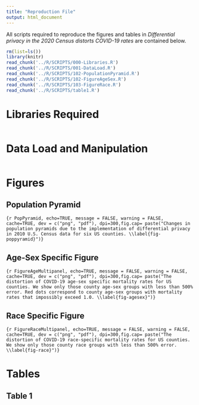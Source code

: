 ```yaml
---
title: "Reproduction File"
output: html_document
---
```


All scripts required to reproduce the figures and tables in *Differential privacy in the 2020 Census distorts COVID-19 rates* are contained below.


```r
rm(list=ls())
library(knitr)
read_chunk('../R/SCRIPTS/000-Libraries.R')
read_chunk('../R/SCRIPTS/001-DataLoad.R')
read_chunk('../R/SCRIPTS/102-PopulationPyramid.R')
read_chunk('../R/SCRIPTS/102-FigureAgeSex.R')
read_chunk('../R/SCRIPTS/103-FigureRace.R')
read_chunk('../R/SCRIPTS/table1.R')
```
# Libraries Required

```r
```

# Data Load and Manipulation
```r
```

# Figures
## Population Pyramid

```{r PopPyramid, echo=TRUE, message = FALSE, warning = FALSE, cache=TRUE, dev = c("png", "pdf"), dpi=300,fig.cap= paste("Changes in population pyramids due to the implementation of differential privacy in 2010 U.S. Census data for six US counties. \\label{fig-poppyramid}")}
```

## Age-Sex Specific Figure

```{r FigureAgeMultipanel, echo=TRUE, message = FALSE, warning = FALSE, cache=TRUE, dev = c("png", "pdf"), dpi=300,fig.cap= paste("The distortion of COVID-19 age-sex specific mortality rates for US counties. We show only those county age-sex groups with less than 500% error. Red dots correspond to county age-sex groups with mortality rates that impossibly exceed 1.0. \\label{fig-agesex}")}
```

## Race Specific Figure

```{r FigureRaceMultipanel, echo=TRUE, message = FALSE, warning = FALSE, cache=TRUE, dev = c("png", "pdf"), dpi=300,fig.cap= paste("The distortion of COVID-19 race-specific mortality rates for US counties. We show only those county race groups with less than 500% error. \\label{fig-race}")}
```

# Tables
## Table 1

```r
```
